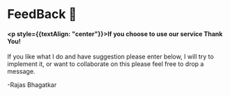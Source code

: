 
# FeedBack 🙏


#### <p style={{textAlign: "center"}}>If you choose to use our service Thank You!</p>

If you like what I do and have suggestion please enter below, I will try to implement it, or want to collaborate on this please feel free to drop a message.


 -Rajas Bhagatkar


<ContactForm />
